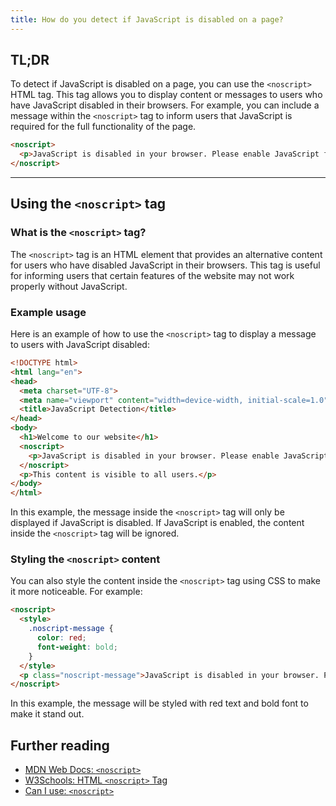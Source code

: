 ```yaml
---
title: How do you detect if JavaScript is disabled on a page?
---
```


## TL;DR

To detect if JavaScript is disabled on a page, you can use the `<noscript>` HTML tag. This tag allows you to display content or messages to users who have JavaScript disabled in their browsers. For example, you can include a message within the `<noscript>` tag to inform users that JavaScript is required for the full functionality of the page.

```html
<noscript>
  <p>JavaScript is disabled in your browser. Please enable JavaScript for the best experience.</p>
</noscript>
```

---

## Using the `<noscript>` tag

### What is the `<noscript>` tag?

The `<noscript>` tag is an HTML element that provides an alternative content for users who have disabled JavaScript in their browsers. This tag is useful for informing users that certain features of the website may not work properly without JavaScript.

### Example usage

Here is an example of how to use the `<noscript>` tag to display a message to users with JavaScript disabled:

```html
<!DOCTYPE html>
<html lang="en">
<head>
  <meta charset="UTF-8">
  <meta name="viewport" content="width=device-width, initial-scale=1.0">
  <title>JavaScript Detection</title>
</head>
<body>
  <h1>Welcome to our website</h1>
  <noscript>
    <p>JavaScript is disabled in your browser. Please enable JavaScript for the best experience.</p>
  </noscript>
  <p>This content is visible to all users.</p>
</body>
</html>
```

In this example, the message inside the `<noscript>` tag will only be displayed if JavaScript is disabled. If JavaScript is enabled, the content inside the `<noscript>` tag will be ignored.

### Styling the `<noscript>` content

You can also style the content inside the `<noscript>` tag using CSS to make it more noticeable. For example:

```html
<noscript>
  <style>
    .noscript-message {
      color: red;
      font-weight: bold;
    }
  </style>
  <p class="noscript-message">JavaScript is disabled in your browser. Please enable JavaScript for the best experience.</p>
</noscript>
```

In this example, the message will be styled with red text and bold font to make it stand out.

## Further reading

- [MDN Web Docs: `<noscript>`](https://developer.mozilla.org/en-US/docs/Web/HTML/Element/noscript)
- [W3Schools: HTML `<noscript>` Tag](https://www.w3schools.com/tags/tag_noscript.asp)
- [Can I use: `<noscript>`](https://caniuse.com/?search=noscript)


